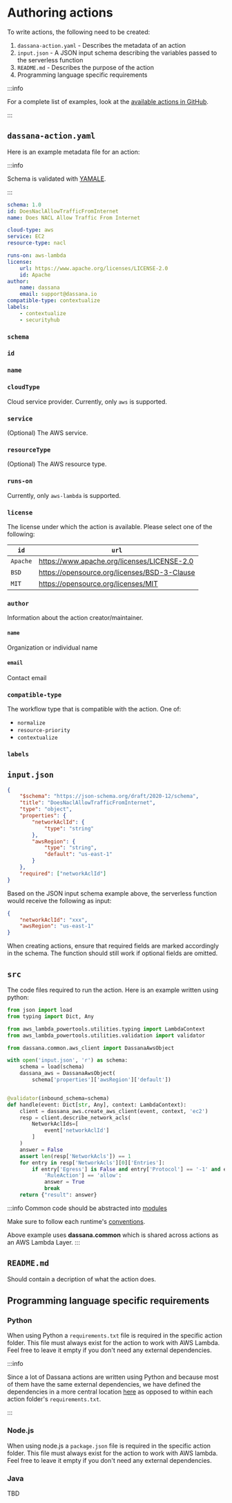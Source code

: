 # Authoring actions


<Actions />

To write actions, the following need to be created:

1. `dassana-action.yaml` - Describes the metadata of an action
2. `input.json` - A JSON input schema describing the variables passed to the serverless function
3. `README.md` - Describes the purpose of the action
4. Programming language specific requirements

:::info

For a complete list of examples, look at the [available actions in GitHub](https://github.com/dassana-io/dassana/tree/main/content/actions).

:::

## `dassana-action.yaml`

Here is an example metadata file for an action:

:::info

Schema is validated with [YAMALE](https://github.com/23andMe/Yamale).

:::

```yaml title="content/actions/does-nacl-allow-traffic-from-internet/dassana-action.yaml"
schema: 1.0
id: DoesNaclAllowTrafficFromInternet
name: Does NACL Allow Traffic From Internet

cloud-type: aws
service: EC2
resource-type: nacl

runs-on: aws-lambda
license:
    url: https://www.apache.org/licenses/LICENSE-2.0
    id: Apache
author:
    name: dassana
    email: support@dassana.io
compatible-type: contextualize
labels:
    - contextualize
    - securityhub
```


### `schema`

<Schema />

### `id`

<Id />

### `name`

<Name />

### `cloudType`

Cloud service provider. Currently, only `aws` is supported.

### `service`

(Optional) The AWS service.

### `resourceType`

(Optional) The AWS resource type.

### `runs-on`

Currently, only `aws-lambda` is supported.

### `license`

The license under which the action is available. Please select one of the following:

| `id`     | `url`                                        |
| -------- | -------------------------------------------- |
| `Apache` | https://www.apache.org/licenses/LICENSE-2.0  |
| `BSD`    | https://opensource.org/licenses/BSD-3-Clause |
| `MIT`    | https://opensource.org/licenses/MIT          |

### `author`

Information about the action creator/maintainer.

#### `name`

Organization or individual name

#### `email`

Contact email

### `compatible-type`

The workflow type that is compatible with the action. One of:

-   `normalize`
-   `resource-priority`
-   `contextualize`

### `labels`

<Labels />

## `input.json`

```json title="content/actions/does-nacl-allow-traffic-from-internet/input.json"
{
	"$schema": "https://json-schema.org/draft/2020-12/schema",
	"title": "DoesNaclAllowTrafficFromInternet",
	"type": "object",
	"properties": {
		"networkAclId": {
			"type": "string"
		},
		"awsRegion": {
			"type": "string",
			"default": "us-east-1"
		}
	},
	"required": ["networkAclId"]
}
```

Based on the JSON input schema example above, the serverless function would receive the following as input:

```json
{
	"networkAclId": "xxx",
	"awsRegion": "us-east-1"
}
```

When creating actions, ensure that required fields are marked accordingly in the schema. The function should still work if optional fields are omitted.

## `src`

The code files required to run the action. Here is an example written using python:

```py title="content/actions/does-nacl-allow-traffic-from-internet/src/handler.py"
from json import load
from typing import Dict, Any

from aws_lambda_powertools.utilities.typing import LambdaContext
from aws_lambda_powertools.utilities.validation import validator

from dassana.common.aws_client import DassanaAwsObject

with open('input.json', 'r') as schema:
    schema = load(schema)
    dassana_aws = DassanaAwsObject(
        schema['properties']['awsRegion']['default'])


@validator(inbound_schema=schema)
def handle(event: Dict[str, Any], context: LambdaContext):
    client = dassana_aws.create_aws_client(event, context, 'ec2')
    resp = client.describe_network_acls(
        NetworkAclIds=[
            event['networkAclId']
        ]
    )
    answer = False
    assert len(resp['NetworkAcls']) == 1
    for entry in resp['NetworkAcls'][0]['Entries']:
        if entry['Egress'] is False and entry['Protocol'] == '-1' and entry[
            'RuleAction'] == 'allow':
            answer = True
            break
    return {"result": answer}

```

:::info
Common code should be abstracted into [modules](https://github.com/dassana-io/dassana/tree/main/content/pkg/deps)

Make sure to follow each runtime's [conventions](https://docs.aws.amazon.com/lambda/latest/dg/configuration-layers.html).

Above example uses **dassana.common** which is shared across actions as an AWS Lambda Layer.
:::

## `README.md`

Should contain a decription of what the action does.

## Programming language specific requirements

### Python

When using Python a `requirements.txt` file is required in the specific action folder. This file must always exist for the action to work with AWS Lambda. Feel free to leave it empty if you don't need any external dependencies.

:::info

Since a lot of Dassana actions are written using Python and because most of them have the same external dependencies, we have defined the dependencies in a more central location [here](https://github.com/dassana-io/dassana/blob/main/content/pkg/deps/python/requirements.txt) as opposed to within each action folder's `requirements.txt`.

:::

### Node.js

When using node.js a `package.json` file is required in the specific action folder. This file must always exist for the action to work with AWS lambda. Feel free to leave it empty if you don't need any external dependencies.

### Java

TBD
